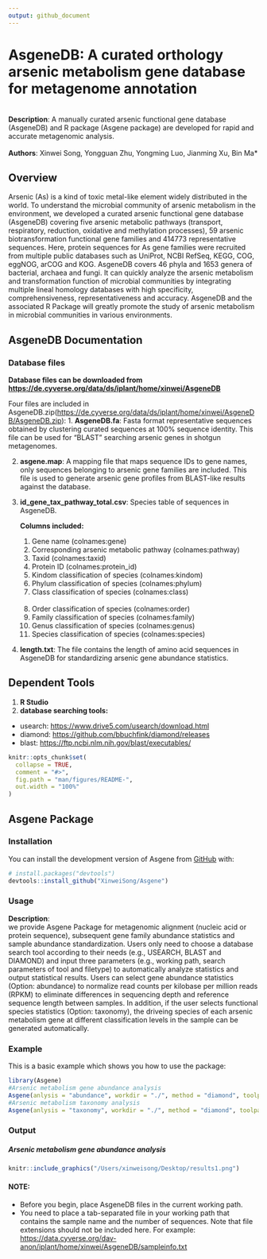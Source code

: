 ```yaml
---
output: github_document
---
```

# AsgeneDB: A curated orthology arsenic metabolism gene database for metagenome annotation
<br> **Description**: A manually curated arsenic functional gene database (AsgeneDB) and R package (Asgene package) are developed for rapid and accurate metagenomic analysis.<br> 
<br> **Authors**: Xinwei Song, Yongguan Zhu, Yongming Luo, Jianming Xu, Bin Ma* <br> 

## Overview
Arsenic (As) is a kind of toxic metal-like element widely distributed in the world. To understand the microbial community of arsenic metabolism in the environment, we developed a curated arsenic functional gene database (AsgeneDB) covering five arsenic metabolic pathways (transport, respiratory, reduction, oxidative and methylation processes), 59 arsenic biotransformation functional gene families and 414773 representative sequences. Here, protein sequences for As gene families were recruited from multiple public databases such as UniProt, NCBI RefSeq, KEGG, COG, eggNOG, arCOG and KOG. AsgeneDB covers 46 phyla and 1653 genera of bacterial, archaea and fungi. It can quickly analyze the arsenic metabolism and transformation function of microbial communities by integrating multiple lineal homology databases with high specificity, comprehensiveness, representativeness and accuracy. AsgeneDB and the associated R Package will greatly promote the study of arsenic metabolism in microbial communities in various environments.

## AsgeneDB Documentation
### Database files
**Database files can be downloaded from <https://de.cyverse.org/data/ds/iplant/home/xinwei/AsgeneDB>**

Four files are included in AsgeneDB.zip(<https://de.cyverse.org/data/ds/iplant/home/xinwei/AsgeneDB/AsgeneDB.zip>):
1. **AsgeneDB.fa**: Fasta format representative sequences obtained by clustering curated sequences at 100% sequence identity. This file can be used for "BLAST" searching arsenic genes in shotgun metagenomes.

2. **asgene.map**: A mapping file that maps sequence IDs to gene names, only sequences belonging to arsenic gene families are included. This file is used to generate arsenic gene profiles from BLAST-like results against the database.

3. **id_gene_tax_pathway_total.csv**: Species table of sequences in AsgeneDB. <br>

   **Columns included:**<br> 
   1. Gene name (colnames:gene) <br> 
   2. Corresponding arsenic metabolic pathway  (colnames:pathway) <br> 
   3. Taxid (colnames:taxid) <br> 
   4. Protein ID (colnames:protein_id) <br> 
   5. Kindom classification of species (colnames:kindom) <br> 
   6. Phylum classification of species (colnames:phylum) <br> 
   7. Class classification of species (colnames:class) <br>  
   8. Order classification of species (colnames:order) <br> 
   9. Family classification of species (colnames:family) <br> 
   10. Genus classification of species (colnames:genus) <br> 
   11. Species classification of species (colnames:species) <br> 

4. **length.txt**: The file contains the length of amino acid sequences in AsgeneDB for standardizing arsenic gene abundance statistics.

## Dependent Tools
1. **R Studio**
2. **database searching tools:**<br> 
* usearch: <https://www.drive5.com/usearch/download.html>
* diamond: <https://github.com/bbuchfink/diamond/releases>
* blast: <https://ftp.ncbi.nlm.nih.gov/blast/executables/>

<!-- README.md is generated from README.Rmd. Please edit that file -->

```r
knitr::opts_chunk$set(
  collapse = TRUE,
  comment = "#>",
  fig.path = "man/figures/README-",
  out.width = "100%"
)
```

## Asgene Package

### Installation 

You can install the development version of Asgene from [GitHub](https://github.com/) with:

``` r
# install.packages("devtools")
devtools::install_github("XinweiSong/Asgene")
```
### Usage
**Description**:<br> 
we provide Asgene Package for metagenomic alignment (nucleic acid or protein sequence), subsequent gene family abundance statistics and sample abundance standardization. Users only need to choose a database search tool according to their needs (e.g., USEARCH, BLAST and DIAMOND) and input three parameters (e.g., working path, search parameters of tool and filetype) to automatically analyze statistics and output statistical results. Users can select gene abundance statistics (Option: abundance) to normalize read counts per kilobase per million reads (RPKM) to eliminate differences in sequencing depth and reference sequence length between samples. In addition, if the user selects functional species statistics (Option: taxonomy), the driveing species of each arsenic metabolism gene at different classification levels in the sample can be generated automatically. 


### Example

This is a basic example which shows you how to use the package:
``` r
library(Asgene)
#Arsenic metabolism gene abundance analysis
Asgene(anlysis = "abundance", workdir = "./", method = "diamond", toolpath = "./", search_parameters = "-e 1e-4 -p 28 --query-cover 80 --id 50",seqtype = "nucl", filetype = "fasta", PE = TRUE , out = "./")
#Arsenic metabolism taxonomy analysis
Asgene(anlysis = "taxonomy", workdir = "./", method = "diamond", toolpath = "./", search_parameters = "-e 1e-4 -p 28 --query-cover 80 --id 50",seqtype = "nucl", filetype = "fasta",PE = TRUE, out = "./")
``` 
### Output
##### Arsenic metabolism gene abundance analysis
```r
knitr::include_graphics("/Users/xinweisong/Desktop/results1.png")
```

#### **NOTE:**
* Before you begin, place AsgeneDB files in the current working path.
* You need to place a tab-separated file in your working path that contains the sample name and the number of sequences. Note that file extensions should not be included here.  For example: <https://data.cyverse.org/dav-anon/iplant/home/xinwei/AsgeneDB/sampleinfo.txt>

